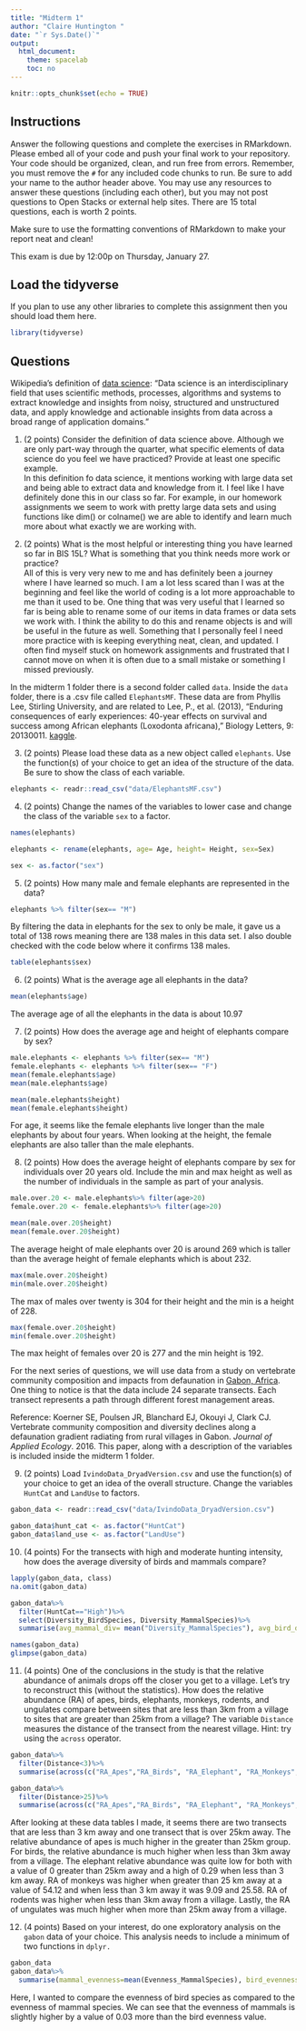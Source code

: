 ```yaml
---
title: "Midterm 1"
author: "Claire Huntington "
date: "`r Sys.Date()`"
output:
  html_document:
    theme: spacelab
    toc: no
---
```


```r
knitr::opts_chunk$set(echo = TRUE)
```

## Instructions
Answer the following questions and complete the exercises in RMarkdown. Please embed all of your code and push your final work to your repository. Your code should be organized, clean, and run free from errors. Remember, you must remove the `#` for any included code chunks to run. Be sure to add your name to the author header above. You may use any resources to answer these questions (including each other), but you may not post questions to Open Stacks or external help sites. There are 15 total questions, each is worth 2 points.  

Make sure to use the formatting conventions of RMarkdown to make your report neat and clean!  

This exam is due by 12:00p on Thursday, January 27.  

## Load the tidyverse
If you plan to use any other libraries to complete this assignment then you should load them here.
```r
library(tidyverse)
```

## Questions  
Wikipedia's definition of [data science](https://en.wikipedia.org/wiki/Data_science): "Data science is an interdisciplinary field that uses scientific methods, processes, algorithms and systems to extract knowledge and insights from noisy, structured and unstructured data, and apply knowledge and actionable insights from data across a broad range of application domains."  

1. (2 points) Consider the definition of data science above. Although we are only part-way through the quarter, what specific elements of data science do you feel we have practiced? Provide at least one specific example.  
In this definition fo data science, it mentions working with large data set and being able to extract data and knowledge from it. I feel like I have definitely done this in our class so far. For example, in our homework assignments we seem to work with pretty large data sets and using functions like dim() or colname() we are able to identify and learn much more about what exactly we are working with. 

2. (2 points) What is the most helpful or interesting thing you have learned so far in BIS 15L? What is something that you think needs more work or practice?  
All of this is very very new to me and has definitely been a journey where I have learned so much. I am a lot less scared than I was at the beginning and feel like the world of coding is a lot more approachable to me than it used to be. One thing that was very useful that I learned so far is being able to rename some of our items in data frames or data sets we work with. I think the ability to do this and rename objects is and will be useful in the future as well. Something that I personally feel I need more practice with is keeping everything neat, clean, and updated. I often find myself stuck on homework assignments and frustrated that I cannot move on when it is often due to a small mistake or something I missed previously. 

In the midterm 1 folder there is a second folder called `data`. Inside the `data` folder, there is a .csv file called `ElephantsMF`. These data are from Phyllis Lee, Stirling University, and are related to Lee, P., et al. (2013), "Enduring consequences of early experiences: 40-year effects on survival and success among African elephants (Loxodonta africana)," Biology Letters, 9: 20130011. [kaggle](https://www.kaggle.com/mostafaelseidy/elephantsmf).  

3. (2 points) Please load these data as a new object called `elephants`. Use the function(s) of your choice to get an idea of the structure of the data. Be sure to show the class of each variable.
```r
elephants <- readr::read_csv("data/ElephantsMF.csv")
```

4. (2 points) Change the names of the variables to lower case and change the class of the variable `sex` to a factor.
```r
names(elephants)
```
```r
elephants <- rename(elephants, age= Age, height= Height, sex=Sex)
```
```r
sex <- as.factor("sex")
```
5. (2 points) How many male and female elephants are represented in the data?
```r
elephants %>% filter(sex== "M")
```
By filtering the data in elephants for the sex to only be male, it gave us a total of 138 rows meaning there are 138 males in this data set. I also double checked with the code below where it confirms 138 males.

```r
table(elephants$sex)
```
6. (2 points) What is the average age all elephants in the data?
```r
mean(elephants$age)
```
The average age of all the elephants in the data is about 10.97

7. (2 points) How does the average age and height of elephants compare by sex?
```r
male.elephants <- elephants %>% filter(sex== "M")
female.elephants <- elephants %>% filter(sex== "F")
mean(female.elephants$age)
mean(male.elephants$age)
```
```r
mean(male.elephants$height)
mean(female.elephants$height)
```
For age, it seems like the female elephants live longer than the male elephants by about four years. When looking at the height, the female elephants are also taller than the male elephants. 

8. (2 points) How does the average height of elephants compare by sex for individuals over 20 years old. Include the min and max height as well as the number of individuals in the sample as part of your analysis.  
```r
male.over.20 <- male.elephants%>% filter(age>20)
female.over.20 <- female.elephants%>% filter(age>20)
```
```r
mean(male.over.20$height)
mean(female.over.20$height)
```
The average height of male elephants over 20 is around 269 which is taller than the average height of female elephants which is about 232. 
```r
max(male.over.20$height)
min(male.over.20$height)
```
The max of males over twenty is 304 for their height and the min is a height of 228.
```r
max(female.over.20$height)
min(female.over.20$height)
```
The max height of females over 20 is 277 and the min height is 192. 

For the next series of questions, we will use data from a study on vertebrate community composition and impacts from defaunation in [Gabon, Africa](https://en.wikipedia.org/wiki/Gabon). One thing to notice is that the data include 24 separate transects. Each transect represents a path through different forest management areas.  

Reference: Koerner SE, Poulsen JR, Blanchard EJ, Okouyi J, Clark CJ. Vertebrate community composition and diversity declines along a defaunation gradient radiating from rural villages in Gabon. _Journal of Applied Ecology_. 2016. This paper, along with a description of the variables is included inside the midterm 1 folder.  

9. (2 points) Load `IvindoData_DryadVersion.csv` and use the function(s) of your choice to get an idea of the overall structure. Change the variables `HuntCat` and `LandUse` to factors.
```r
gabon_data <- readr::read_csv("data/IvindoData_DryadVersion.csv")
```

```r
gabon_data$hunt_cat <- as.factor("HuntCat")
gabon_data$land_use <- as.factor("LandUse")
```
10. (4 points) For the transects with high and moderate hunting intensity, how does the average diversity of birds and mammals compare?
```r
lapply(gabon_data, class)
na.omit(gabon_data)
```
```r
gabon_data%>%
  filter(HuntCat=="High")%>%
  select(Diversity_BirdSpecies, Diversity_MammalSpecies)%>%
  summarise(avg_mammal_div= mean("Diversity_MammalSpecies"), avg_bird_div= mean("Diversity_BirdSpecies"))

```
```r
names(gabon_data)
glimpse(gabon_data)
```

11. (4 points) One of the conclusions in the study is that the relative abundance of animals drops off the closer you get to a village. Let's try to reconstruct this (without the statistics). How does the relative abundance (RA) of apes, birds, elephants, monkeys, rodents, and ungulates compare between sites that are less than 3km from a village to sites that are greater than 25km from a village? The variable `Distance` measures the distance of the transect from the nearest village. Hint: try using the `across` operator.  

```r
gabon_data%>%
  filter(Distance<3)%>%
  summarise(across(c("RA_Apes","RA_Birds", "RA_Elephant", "RA_Monkeys", "RA_Rodent", "RA_Ungulate")))
```

```r
gabon_data%>%
  filter(Distance>25)%>%
  summarise(across(c("RA_Apes","RA_Birds", "RA_Elephant", "RA_Monkeys", "RA_Rodent", "RA_Ungulate")))
```
After looking at these data tables I made, it seems there are two transects that are less than 3 km away and one transect that is over 25km away. The relative abundance of apes is much higher in the greater than 25km group. For birds, the relative abundance is much higher when less than 3km away from a village. The elephant relative abundance was quite low for both with a value of 0 greater than 25km away and a high of 0.29 when less than 3 km away. RA of monkeys was higher when greater than 25 km away at a value of 54.12 and when less than 3 km away it was 9.09 and 25.58. RA of rodents was higher when less than 3km away from a village. Lastly, the RA of ungulates was much higher when more than 25km away from a village.

12. (4 points) Based on your interest, do one exploratory analysis on the `gabon` data of your choice. This analysis needs to include a minimum of two functions in `dplyr.`
```r
gabon_data
gabon_data%>%
  summarise(mammal_evenness=mean(Evenness_MammalSpecies), bird_evenness=mean(Evenness_BirdSpecies))
```
Here, I wanted to compare the evenness of bird species as compared to the evenness of mammal species. We can see that the evenness of mammals is slightly higher by a value of 0.03 more than the bird evenness value. 